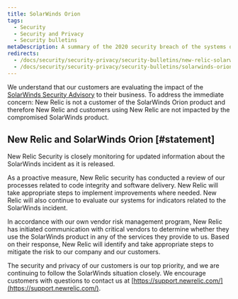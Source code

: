 ```yaml
---
title: SolarWinds Orion
tags:
  - Security
  - Security and Privacy
  - Security bulletins
metaDescription: A summary of the 2020 security breach of the systems of SolarWinds Orion and New Relic's response.
redirects:
  - /docs/security/security-privacy/security-bulletins/new-relic-solarwinds-orion
  - /docs/security/security-privacy/security-bulletins/solarwinds-orion
---
```


We understand that our customers are evaluating the impact of the [SolarWinds Security Advisory](https://www.solarwinds.com/securityadvisory) to their business. To address the immediate concern: New Relic is not a customer of the SolarWinds Orion product and therefore New Relic and customers using New Relic are not impacted by the compromised SolarWinds product.

## New Relic and SolarWinds Orion [#statement]

New Relic Security is closely monitoring for updated information about the SolarWinds incident as it is released.

As a proactive measure, New Relic security has conducted a review of our processes related to code integrity and software delivery. New Relic will take appropriate steps to implement improvements where needed. New Relic will also continue to evaluate our systems for indicators related to the SolarWinds incident.

In accordance with our own vendor risk management program, New Relic has initiated communication with critical vendors to determine whether they use the SolarWinds product in any of the services they provide to us. Based on their response, New Relic will identify and take appropriate steps to mitigate the risk to our company and our customers.

The security and privacy of our customers is our top priority, and we are continuing to follow the SolarWinds situation closely. We encourage customers with questions to contact us at [https://support.newrelic.com/](https://support.newrelic.com/).
